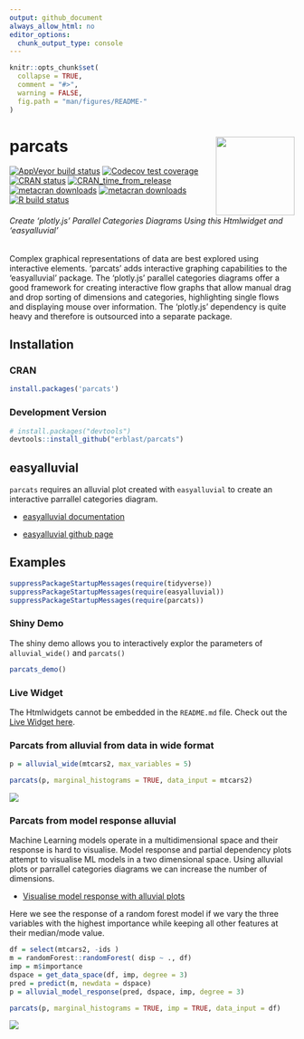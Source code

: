 ```yaml
---
output: github_document
always_allow_html: no
editor_options: 
  chunk_output_type: console
---
```


<!-- README.md is generated from README.Rmd. Please edit that file -->

```r
knitr::opts_chunk$set(
  collapse = TRUE,
  comment = "#>",
  warning = FALSE,
  fig.path = "man/figures/README-"
)
```

# parcats <a href='https://erblast.github.io/parcats'><img src='man/figures/logo.png' align="right" height="139" /></a>

<!-- badges: start -->
  [![AppVeyor build status](https://ci.appveyor.com/api/projects/status/github/erblast/parcats?branch=master&svg=true)](https://ci.appveyor.com/project/erblast/parcats)
  [![Codecov test coverage](https://codecov.io/gh/erblast/parcats/branch/master/graph/badge.svg)](https://codecov.io/gh/erblast/parcats?branch=master)
[![CRAN status](https://www.r-pkg.org/badges/version/parcats)](https://CRAN.R-project.org/package=parcats)
[![CRAN_time_from_release](https://www.r-pkg.org/badges/ago/parcats)](https://cran.r-project.org/package=parcats)
[![metacran downloads](https://cranlogs.r-pkg.org/badges/grand-total/parcats)](https://cran.r-project.org/package=parcats)
[![metacran downloads](https://cranlogs.r-pkg.org/badges/parcats)](https://cran.r-project.org/package=parcats)
[![R build status](https://github.com/erblast/parcats/workflows/R-CMD-check/badge.svg)](https://github.com/erblast/parcats/actions)
<!-- badges: end -->

###### Create 'plotly.js' Parallel Categories Diagrams Using this Htmlwidget and 'easyalluvial'  

Complex graphical representations of data are best explored using interactive elements.
  'parcats' adds interactive graphing capabilities to the 'easyalluvial' package.
  The 'plotly.js' parallel categories diagrams offer a good framework for
  creating interactive flow graphs that allow manual drag and drop sorting of dimensions
  and categories, highlighting single flows and displaying mouse over information. The
  'plotly.js' dependency is quite heavy and therefore is outsourced into a separate package.  

## Installation

### CRAN

```r
install.packages('parcats')
```

### Development Version


```r

# install.packages("devtools")
devtools::install_github("erblast/parcats")
```

## easyalluvial

`parcats` requires an alluvial plot created with `easyalluvial` to create an interactive parrallel categories diagram.

- [easyalluvial documentation](https://erblast.github.io/easyalluvial/)

- [easyalluvial github page](https://github.com/erblast/easyalluvial)


## Examples

```r
suppressPackageStartupMessages(require(tidyverse))
suppressPackageStartupMessages(require(easyalluvial))
suppressPackageStartupMessages(require(parcats))
```

### Shiny Demo

The shiny demo allows you to interactively explor the parameters of `alluvial_wide()` and `parcats()`

```r
parcats_demo()
```


### Live Widget

The Htmlwidgets cannot be embedded in the `README.md` file. Check out the [Live Widget here](https://erblast.github.io/parcats/articles/parcats.html).

### Parcats from alluvial from data in wide format

```r
p = alluvial_wide(mtcars2, max_variables = 5)

parcats(p, marginal_histograms = TRUE, data_input = mtcars2)

```

![](https://raw.githubusercontent.com/erblast/parcats/master/man/figures/demo1.gif)

### Parcats from model response alluvial

Machine Learning models operate in a multidimensional space and their response is hard to visualise. Model response and partial dependency plots attempt to visualise ML models in a two dimensional space. Using alluvial plots or parrallel categories diagrams we can increase the number of dimensions.

- [Visualise model response with alluvial plots](https://www.datisticsblog.com/2019/04/visualising-model-response-with-easyalluvial/)

Here we see the response of a random forest model if we vary the three variables with the highest importance while keeping all other features at their median/mode value.


```r
df = select(mtcars2, -ids )
m = randomForest::randomForest( disp ~ ., df)
imp = m$importance
dspace = get_data_space(df, imp, degree = 3)
pred = predict(m, newdata = dspace)
p = alluvial_model_response(pred, dspace, imp, degree = 3)

parcats(p, marginal_histograms = TRUE, imp = TRUE, data_input = df)

```

![](https://raw.githubusercontent.com/erblast/parcats/master/man/figures/demo2.gif)
